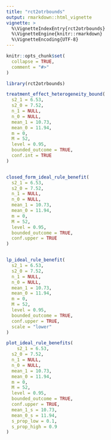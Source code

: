 ```yaml
---
title: "rct2otrbounds"
output: rmarkdown::html_vignette
vignette: >
  %\VignetteIndexEntry{rct2otrbounds}
  %\VignetteEngine{knitr::rmarkdown}
  %\VignetteEncoding{UTF-8}
---
```


```r
knitr::opts_chunk$set(
  collapse = TRUE,
  comment = "#>"
)
```

```r
library(rct2otrbounds)
```

```r
treatment_effect_heterogeneity_bound(
  s2_1 = 6.53,
  s2_0 = 7.52,
  n_1 = NULL,
  n_0 = NULL,
  mean_1 = 10.73,
  mean_0 = 11.94,
  m = 0,
  M = 52,
  level = 0.95,
  bounded_outcome = TRUE,
  conf.int = TRUE
)


closed_form_ideal_rule_benefit(
  s2_1 = 6.53,
  s2_0 = 7.52,
  n_1 = NULL,
  n_0 = NULL,
  mean_1 = 10.73,
  mean_0 = 11.94,
  m = 0,
  M = 52,
  level = 0.95,
  bounded_outcome = TRUE,
  conf.upper = TRUE
)


lp_ideal_rule_benefit(
  s2_1 = 6.53,
  s2_0 = 7.52,
  n_1 = NULL,
  n_0 = NULL,
  mean_1 = 10.73,
  mean_0 = 11.94,
  m = 0,
  M = 52,
  level = 0.95,
  bounded_outcome = TRUE,
  conf.upper = TRUE,
  scale = "lower"
)

plot_ideal_rule_benefits(
    s2_1 = 6.53,
  s2_0 = 7.52,
  n_1 = NULL,
  n_0 = NULL,
  mean_1 = 10.73,
  mean_0 = 11.94,
  m = 0,
  M = 52,
  level = 0.95,
  bounded_outcome = TRUE,
  conf.upper = TRUE,
  mean_1_s = 10.73,
  mean_0_s = 11.94, 
  s_prop_low = 0.1,
  s_prop_high = 0.9
)

```

